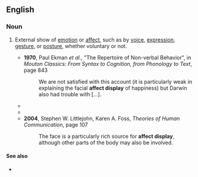 ==English==

===Noun===
{{wikipedia}}
{{en-noun}}

# {{lb|en|psychology}} External show of [[emotion]] or [[affect]], such as by [[voice]], [[expression]], [[gesture]], or [[posture]], whether voluntary or not.
#* '''1970''', Paul Ekman ''et al.'', "The Repertoire of Non-verbal Behavior", in ''Mouton Classics: From Syntax to Cognition, from Phonology to Text'', page 843
#*: We are not satisfied with this account (it is particularly weak in explaining the facial '''affect display''' of happiness) but Darwin also had trouble with […].
#* {{quote-text|en|year=1987|author=Donald L. Nathanson|title=The Many Faces of Shame|page=16|passage=[…] Darwin (as is implicit in the title of his book ''The Expression of Emotions in Man and Animals'') saw facial affect display as the external expression of an internal emotional state, […].}}
#* {{quote-text|en|year=2002|author=Peter Fonagy|title=Affect Regulation, Mentalization, and the Development of the Self|page=178|passage=The marked '''affect-display''', remains, nevertheless, sufficiently similar to the parent's normative emotion expression for the infant to recognize the [….]}}
#* '''2004''', Stephen W. Littlejohn, Karen A. Foss, ''Theories of Human Communication'', page 107
#*: The face is a particularly rich source for '''affect display''', although other parts of the body may also be involved.

====See also====
* {{l|en|emotional expression}}